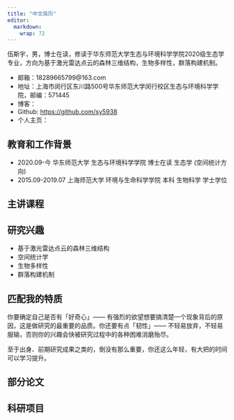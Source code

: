 ```yaml
---
title: "中文简历"
editor: 
  markdown: 
    wrap: 72
---
```



伍斯宇，男，博士在读，修读于华东师范大学生态与环境科学学院2020级生态学专业，方向为基于激光雷达点云的森林三维结构，生物多样性，群落构建机制。

- 邮箱：18289665799@163.com
- 地址：上海市闵行区东川路500号华东师范大学闵行校区生态与环境科学学院，邮编：571445
- 博客：
- Github: <https://github.com/sy5938>
- 个人主页：

## 教育和工作背景

- 2020.09-今 华东师范大学 生态与环境科学学院 博士在读 生态学 (空间统计方向)
- 2015.09-2019.07 上海师范大学 环境与生命科学学院 本科 生物科学 学士学位

## 主讲课程


## 研究兴趣

- 基于激光雷达点云的森林三维结构
- 空间统计学
- 生物多样性
- 群落构建机制

## 匹配我的特质


你要确定自己是否有「好奇心」—— 有强烈的欲望想要搞清楚一个现象背后的原因，这是做研究的最重要的品质。你还要有点「韧性」—— 不轻易放弃，不轻易服输，否则你的兴趣会快被研究过程中的各种困难消磨殆尽。

至于出身、前期研究成果之类的，倒没有那么重要，你还这么年轻，有大把的时间可以学习提升。


## 部分论文


## 科研项目



